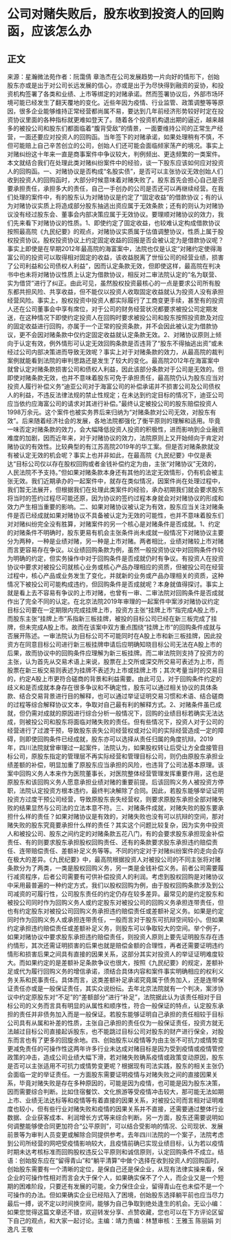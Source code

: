# 公司对赌失败后，股东收到投资人的回购函，应该怎么办
## 正文
来源：星瀚微法苑作者：阮霭倩 章浩杰在公司发展趋势一片向好的情形下，创始股东亦或是出于对公司长远发展的信心，亦或是出于为尽快得到融资的妥协，和投资机构签署了各类和业绩、上市等绑定的对赌承诺。然而签署协议后，外部市场环境可能已经发生了翻天覆地的变化。近些年因为疫情、行业监管、政策调整等等原因，很多企业能够维持正常经营都尚属不易，要达到几年前经济形势较好时定在投资协议里面的各种指标就更难如登天了。随着各个投资机构退出期的逼近，越来越多的被投公司和股东们都面临着“腹背受敌”的情景，一面要维持公司的正常生产经营，一面还要应对投资人的回购函。当年签下的对赌承诺，如果处理稍有不慎，不但可能赔上自己辛苦创立的公司，创始人们还可能会面临倾家荡产的境况。事实上对赌纠纷这十年来一直是商事案件中争议较大，判例频出、更迭频繁的一类案件。本文就结合我们在处理此类对赌纠纷案件中的经验，谈一下股东应该如何应对投资人的回购函。一、对赌协议是否构成“名股实债”，是否可以主张协议无效创始人们收到投资人的回购函时，大部分时候意味着对赌失败了。股东首先会担心自己是否要承担责任，承担多大的责任，自己一手创办的公司是否还可以再继续经营。在我们处理的案件中，有的股东认为对赌协议是约定了“固定收益”的借款协议；有的认为对赌协议实质上将造成部分股东抽逃出资应属于无效条款；还有的则认为对赌协议没有经过股东会、董事会内部决策应属于无效协议。要理顺对赌协议的效力，我们先来看下对赌协议的性质。1、即使约定了固定收益，也较难认定构成借款协议按照最高院《九民纪要》的观点，对赌协议实质属于估值调整协议，性质上属于股权投资协议。股权投资协议上约定固定收益的回报是否会被认定为是借款协议呢？事实上即使是在早期2012年最高院的海富案中，法院也仅是认定“对赌约定使得海富公司的投资可以取得相对固定的收益，该收益脱离了世恒公司的经营业绩，损害了公司利益和公司债权人利益”，因而认定条款无效，但即使这样，最高院在判决书中也未将对赌协议性质上认定为借款协议，相反对二审法院认定的“名为联营、实为借贷”进行了纠正。由此可见，虽然股权投资最核心的一点是要求公司所有股东都共担风险、共享收益，但不能仅以投资人收取固定收益就认为投资人没有承担经营风险。事实上，股权投资中投资人都实际履行了工商变更手续，甚至有的投资人还在公司董事会中享有席位，对于公司的财务经营状况都要求被投公司定期发送，在这种情况下即使约定投资人在回购时要求被投公司和股东按照投资款及对应的固定收益进行回购，亦属于一个正常的投资条款，并不会因此被认定为借款协议，更不会因对赌条款中仅约定固定收益就认定条款无效。2、对赌协议原则上倾向于认定有效，例外情形可认定无效回购条款是否违背了“股东不得抽逃出资”或未经过公司内部决策进而导致无效呢？事实上对于对赌条款的效力，从最高院的裁判案例就能看到法院的审判思路还是发生了较大的变化。最高院2012年在海富案中就曾认定对赌条款损害公司和债权人利益，因此该部分条款对于公司是无效的。但即使对赌条款无效，也并不意味着股东可免于承担责任，最高院仍认为股东应当对投资人履行补偿义务“迪亚公司对于海富公司的补偿承诺并不损害公司及公司债权人的利益，不违反法律法规的禁止性规定；在未达到约定目标的情况下，迪亚公司应当依约应海富公司的请求对其进行补偿。”最终认定被投公司的股东赔偿投资人1998万余元。这个案件也被实务界后来归纳为“对赌条款对公司无效，对股东有效”。后来随着经济社会的发展，各地法院都强化了衡平原则的理解和适用。毕竟一味否定对赌条款的效力，会大幅降低投资人投资的积极性，进而影响到企业融资难度的加剧，因而近年来，对于对赌协议的效力，法院原则上又开始倾向于肯定对赌协议的有效性。比较典型的有江苏高院2019年的华工案。但是否对赌条款就没有被认定无效的机会呢？事实上也并非如此，在最高院《九民纪要》中仅是表达“目标公司仅以存在股权回购或者金钱补偿约定为由，主张“对赌协议”无效的，人民法院不予支持。”但如果对赌条款本身还有其他的法定无效情形，仍有机会被主张无效。我们近期承办的一起案件中，就存在类似情况，因案件尚在处理过程中，我们暂无法展开，但根据我们在处理此类案件的经验，承办初期我们就会要求股东将当时的签约过程尽可能还原，因为协议的签约过程本身就会对对赌协议的形成和效力产生相当重要的影响。二、如果对赌协议被认定为有效，股东应当关注对赌条件是否已经成就如果对赌协议不具备被认定为无效的可能性，也并不意味着股东们对对赌纠纷完全没有胜算，对赌案件的另一个核心是对赌条件是否成就。1、约定的对赌条件不明确时，股东更易有机会主张条件尚未成就一般情况下对赌协议主要分为两种，一种是业绩对赌，另一种是上市对赌。两者相比，业绩对赌较上市对赌而言更容易存在争议。以业绩回购条款为例，虽然一般投资协议中对回购条件作较为明确的约定，但实务操作中对于回购条件是否成就仍时有争议。有投资人在投资协议中要求对被投公司就核心业务或核心产品办理相应的资质，但被投公司在经营过程中，核心产品或业务发生了变化，并就新的业务或产品办理相关的资质，这种情况下被投公司可能构成违约，但回购条件是否成就呢？本身就值得探讨。事实上就是看上去不容易有争议的上市对赌，也曾有一审、二审法院对回购条件是否成就作出了完全不同的认定。在北京法院2019年审理的一起案件中案涉对赌协议约定目标公司要在一定期限内完成挂牌上市，投资方主张“挂牌上市”指完成A股上市，而股东主张“挂牌上市”系指新三板挂牌，被投的目标公司已经在新三板完成了挂牌，但未完成A股上市。故而在该案中双方重点围绕“挂牌上市”的回购条件成就与否展开陈述。一审法院认为目标公司不可能同时在A股上市和新三板挂牌，因此投资方在同意目标公司进行新三板挂牌申请后应明确知晓目标公司无法在A股上市的后果，故而协议中的回购条件应理解为新三板挂牌。而二审法院则支持了投资方的主张，认为首先从交易术语上来说，股票在上交所或深交所交易可表述为上市，而股票在新三板交易则表述为挂牌不表述为上市或挂牌上市；其次考量当时的交易目的，约定A股上市更符合磋商的背景和利益需要。由此可见，对于回购条件约定的歧义和是否成就本身存在很多争议和不确定性，股东可以通过相关协议的具体条款、结合交易背景进行目的解释，也可以通过举证证明交易习惯和术语、结合磋商的过程等综合解释协议文本，争取对自己最有利的解释方式。2、对赌条件虽已成就，但仍需对成就的原因进行综合分析一般情况下，回购的业绩目标若确实无法达成，则被投公司和股东将面临对赌失败的责任。但有些情况下，投资人对于公司的经营进行了过渡干预，导致股东丧失公司经营权或对公司的实际经营造成一定的障碍，则即使回购条件已经成就，股东亦可以选择从责任归属的角度抗辩。2019年，四川法院就曾审理过一起案件，法院认为，如果股权转让后受让方全盘接管目标公司，原股东指定的管理层不再实际经营和管理目标公司，则仍由原股东承担业绩差额的补偿，明显加重了原股东应当承担的风险，也违背了公司法基本原理。该案中回购义务人本来作为医院董事长，对医院整体经营管理发挥重要作用，这也是原股东和该回购义务人愿意承担业绩对赌的重要前提。后该回购义务人被投资方停职，法院认定投资方根本违约，最终判决解除了合同。因此，若股东能够举证证明投资方过度干预公司经营，导致原股东丧失经营权，则要求原股东承担全部对赌失败的结果显然与公司法的立法本意不符。三、对赌条件成就，对赌失败的股东要承担什么样的责任？如果对赌协议是有效的，对赌失败也没有可以抗辩的空间，那对赌失败的股东究竟要承担什么样的责任？其实这个问题比较复杂，因为实务中投资人和被投公司、股东之间约定的对赌条款五花八门，有的会要求股东承担现金补偿责任、有的则要求股东承担股权回购责任、还有的条款要求股东承担违约赔偿责任、连带赔偿责任、差额补足义务等等。不同的约定对于对赌纠纷案件的走向会存在极大的差异。《九民纪要》中，最高院根据投资人对被投公司的不同主张将对赌条款分为了两类，一类是股权回购义务，另一类是金钱补偿义务。前者公司需要履行减资程序，后者公司需要有可供补偿投资人的利润。考虑到股权回购是对赌协议中采用最普遍的一种约定方式，我们以股权回购为例，由于股权回购条款涉及到公司减资的可履行性，公司股东责任的约定仍存在较多差异。最常见的是约定股东和被投公司同时作为回购义务人或约定股东对被投公司的回购义务承担连带责任，但也有约定股东对被投公司回购义务承担违约赔偿责任或差额补足义务。如果是约定同时作为回购义务人或承担连带责任，一般而言对于股东可抗辩空间较小。但如果约定承担违约赔偿责任或差额补足义务，则股东可以争取较大的空间。举个例子，如果对赌协议中要求股东承担违约赔偿责任，则投资人原则上要先证明股东存在违约情形，其次还需证明损害的后果也就是赔偿金额的合理性，再者还需要证明违约情形和损害后果之间具有直接的因果关系，这部分其实对投资人的举证证明难度较大。而如果约定的是差额补足条款争议也很大，按照《九民纪要》的规定，差额补足或代为履行回购义务的增信承诺，须结合具体内容和案件事实明确相应的权利义务关系和民事责任。具体而言，这类差额补足承诺究竟属于债务加入，还是连带保证责任亦或是一般保证责任，其实众说纷纭。去年北京法院就有一个判决，案涉协议中约定原股东对“不足”的“差额部分”进行“补足”，法院据此认为该责任相对于目标公司的义务而言具有明显的从属性和顺序性，符合一般保证的特点，认定股东承担的责任并非债务加入而是一般保证。若股东能够证明自己承担的责任相较于目标公司具有从属和补差的性质，主张自己承担的责任仅为一般保证责任，投资方就无法越过目标公司直接起诉股东，也不能跳过目标公司对股东的财产进行保全，对股东而言也有了更多的回旋余地。四、创始股东以疫情等为由主张不可抗力或情势变更减免责任的可操作性这两年许多行业未达成对赌目标是因为受到疫情或疫情管控政策的冲击，造成公司业绩大幅下滑，若对赌失败确系疫情或政策变动原因，股东是否可以主张适用不可抗力或情势变更呢？根据现有司法实践，股东的相关主张仍会面临一定的举证责任。一方面股东需要证明疫情与对赌失败之间的直接因果关系，毕竟对赌失败是存在多种原因的，可能是因为疫情，也可能是因为股东决策，因而需要综合判断。比如住宿餐饮、文化旅游等受疫情冲击较大，那可能无法如期上市、业绩无法达标等和疫情等有着直接的因果关系，对被投公司而言相对证明难度也较小，但有些行业对赌失败和疫情的因果关系并不直接，还需要通过整体行业数据、企业获客成本、利润增长方式等来综合判断。另一方面，股东还需要说明如何调整能够使合同更加符合“公平原则”，可以结合受影响的情况、公司现状、发展前景等为审判人员变更或解除合同提供参考。去年四川法院的一个案子，法院考虑到公司所经营的网吧受疫情影响较大，且疫情前确已实现业绩目标，认为若以疫情时期未达考核标准而回购股权违反公平原则和诚信原则，认定回购条件不成立。结语：创始股东应在“留得青山”和“躺平清算”中做个选择在收到投资人的回购函时，创始股东需要有一个清晰的定位，是保自己还是保企业，从现有法律实操来看，保企业的可操作性相对而言会大于保个人，如果确实保不了个人，而企业又是一个短期的困难阶段，只要还有发展的可能，全力保住企业，留得青山在也未偿不是一个可操作的办法。但如果确实企业已经陷入了困境，创始股东选择躺平前也应当尽力最后一搏，说不定以时间换空间，能够为自己争取到绝处逢生的机会。无讼小编：如果您觉得这篇文章还不错，欢迎转发分享、点赞收藏，您也可以在下方评论区留下自己的观点，和大家一起讨论。主编：靖力责编：林慧审核：王雅玉 陈丽娟 刘逸凡 王敬